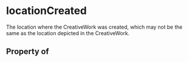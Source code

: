 # locationCreated

The location where the CreativeWork was created, which may not be the same as the location depicted in the CreativeWork.

## Property of



